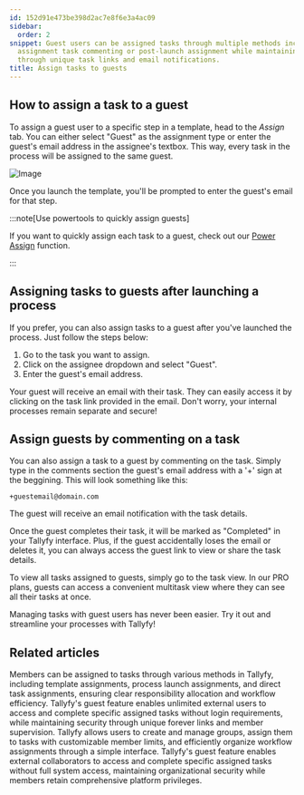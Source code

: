 ```yaml
---
id: 152d91e473be398d2ac7e8f6e3a4ac09
sidebar:
  order: 2
snippet: Guest users can be assigned tasks through multiple methods including template
  assignment task commenting or post-launch assignment while maintaining secure access
  through unique task links and email notifications.
title: Assign tasks to guests
---
```


## How to assign a task to a guest

To assign a guest user to a specific step in a template, head to the _Assign_ tab. You can either select "Guest" as the assignment type or enter the guest's email address in the assignee's textbox. This way, every task in the process will be assigned to the same guest.

![Image](https://screenshots.tallyfy.com/tallyfy%2Fpro%2Fdesktop-light-add-guest-template.png)

Once you launch the template, you'll be prompted to enter the guest's email for that step.

:::note[Use powertools to quickly assign guests]

If you want to quickly assign each task to a guest, check out our [Power Assign](/products/pro/documenting/templates/how-can-power-tools-enhance-my-tallyfy-experience/) function.

:::

## Assigning tasks to guests after launching a process

If you prefer, you can also assign tasks to a guest after you've launched the process. Just follow the steps below:

1. Go to the task you want to assign.
2. Click on the assignee dropdown and select "Guest".
3. Enter the guest's email address.

Your guest will receive an email with their task. They can easily access it by clicking on the task link provided in the email. Don't worry, your internal processes remain separate and secure!

## Assign guests by commenting on a task

You can also assign a task to a guest by commenting on the task. Simply type in the comments section the guest's email address with a '+' sign at the beggining. This will look something like this:

```
+guestemail@domain.com

```

The guest will receive an email notification with the task details.

Once the guest completes their task, it will be marked as "Completed" in your Tallyfy interface. Plus, if the guest accidentally loses the email or deletes it, you can always access the guest link to view or share the task details.

To view all tasks assigned to guests, simply go to the task view. In our PRO plans, guests can access a convenient multitask view where they can see all their tasks at once.

Managing tasks with guest users has never been easier. Try it out and streamline your processes with Tallyfy!


## Related articles
<CardGrid>
<LinkTitleCard header="<b>Edit Task > Assign members or guests after launching</b>" href="/products/pro/tracking-and-tasks/tasks/edit-task/how-can-i-assign-members-to-tasks-in-tallyfy/" > Members can be assigned to tasks through various methods in Tallyfy, including template assignments, process launch assignments, and direct task assignments, ensuring clear responsibility allocation and workflow efficiency. </LinkTitleCard>
<LinkTitleCard header="<b>Documenting > Guests</b>" href="/products/pro/documenting/guests/" > Tallyfy's guest feature enables unlimited external users to access and complete specific assigned tasks without login requirements, while maintaining security through unique forever links and member supervision. </LinkTitleCard>
<LinkTitleCard header="<b>Groups > Create and assign groups</b>" href="/products/pro/documenting/groups/how-to-manage-groups-and-assign-tasks-in-tallyfy/" > Tallyfy allows users to create and manage groups, assign them to tasks with customizable member limits, and efficiently organize workflow assignments through a simple interface. </LinkTitleCard>
<LinkTitleCard header="<b>Guests > What is a guest</b>" href="/products/pro/documenting/guests/what-is-a-guest/" > Tallyfy's guest feature enables external collaborators to access and complete specific assigned tasks without full system access, maintaining organizational security while members retain comprehensive platform privileges. </LinkTitleCard>
</CardGrid>